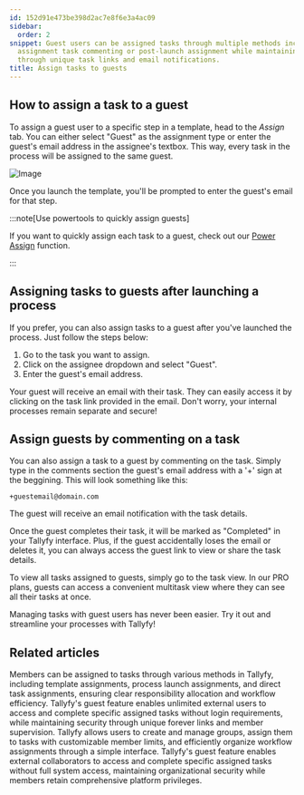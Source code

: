 ```yaml
---
id: 152d91e473be398d2ac7e8f6e3a4ac09
sidebar:
  order: 2
snippet: Guest users can be assigned tasks through multiple methods including template
  assignment task commenting or post-launch assignment while maintaining secure access
  through unique task links and email notifications.
title: Assign tasks to guests
---
```


## How to assign a task to a guest

To assign a guest user to a specific step in a template, head to the _Assign_ tab. You can either select "Guest" as the assignment type or enter the guest's email address in the assignee's textbox. This way, every task in the process will be assigned to the same guest.

![Image](https://screenshots.tallyfy.com/tallyfy%2Fpro%2Fdesktop-light-add-guest-template.png)

Once you launch the template, you'll be prompted to enter the guest's email for that step.

:::note[Use powertools to quickly assign guests]

If you want to quickly assign each task to a guest, check out our [Power Assign](/products/pro/documenting/templates/how-can-power-tools-enhance-my-tallyfy-experience/) function.

:::

## Assigning tasks to guests after launching a process

If you prefer, you can also assign tasks to a guest after you've launched the process. Just follow the steps below:

1. Go to the task you want to assign.
2. Click on the assignee dropdown and select "Guest".
3. Enter the guest's email address.

Your guest will receive an email with their task. They can easily access it by clicking on the task link provided in the email. Don't worry, your internal processes remain separate and secure!

## Assign guests by commenting on a task

You can also assign a task to a guest by commenting on the task. Simply type in the comments section the guest's email address with a '+' sign at the beggining. This will look something like this:

```
+guestemail@domain.com

```

The guest will receive an email notification with the task details.

Once the guest completes their task, it will be marked as "Completed" in your Tallyfy interface. Plus, if the guest accidentally loses the email or deletes it, you can always access the guest link to view or share the task details.

To view all tasks assigned to guests, simply go to the task view. In our PRO plans, guests can access a convenient multitask view where they can see all their tasks at once.

Managing tasks with guest users has never been easier. Try it out and streamline your processes with Tallyfy!


## Related articles
<CardGrid>
<LinkTitleCard header="<b>Edit Task > Assign members or guests after launching</b>" href="/products/pro/tracking-and-tasks/tasks/edit-task/how-can-i-assign-members-to-tasks-in-tallyfy/" > Members can be assigned to tasks through various methods in Tallyfy, including template assignments, process launch assignments, and direct task assignments, ensuring clear responsibility allocation and workflow efficiency. </LinkTitleCard>
<LinkTitleCard header="<b>Documenting > Guests</b>" href="/products/pro/documenting/guests/" > Tallyfy's guest feature enables unlimited external users to access and complete specific assigned tasks without login requirements, while maintaining security through unique forever links and member supervision. </LinkTitleCard>
<LinkTitleCard header="<b>Groups > Create and assign groups</b>" href="/products/pro/documenting/groups/how-to-manage-groups-and-assign-tasks-in-tallyfy/" > Tallyfy allows users to create and manage groups, assign them to tasks with customizable member limits, and efficiently organize workflow assignments through a simple interface. </LinkTitleCard>
<LinkTitleCard header="<b>Guests > What is a guest</b>" href="/products/pro/documenting/guests/what-is-a-guest/" > Tallyfy's guest feature enables external collaborators to access and complete specific assigned tasks without full system access, maintaining organizational security while members retain comprehensive platform privileges. </LinkTitleCard>
</CardGrid>